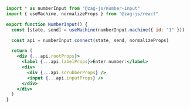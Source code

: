 ```jsx {13}
import * as numberInput from "@zag-js/number-input"
import { useMachine, normalizeProps } from "@zag-js/react"

export function NumberInput() {
  const [state, send] = useMachine(numberInput.machine({ id: "1" }))

  const api = numberInput.connect(state, send, normalizeProps)

  return (
    <div {...api.rootProps}>
      <label {...api.labelProps}>Enter number:</label>
      <div>
        <div {...api.scrubberProps} />
        <input {...api.inputProps} />
      </div>
    </div>
  )
}
```
